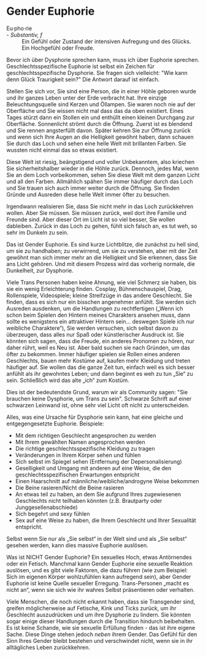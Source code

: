 
<PageMeta
  title="Wie sich Gender Dysphorie äußert: Euphorie"
  linkTitle="Gender Euphorie"
  description="In order for there to be shadow there must be light."
/>

<Disclaimer />

# Gender Euphorie

<Gutter>
  <Quote>
    <dt>Eu·pho·rie</dt> - <em>Substantiv, f</em><br />
    <dd>Ein Gefühl oder Zustand der intensiven Aufregung und des Glücks. Ein Hochgefühl oder Freude.</dd>
  </Quote>
</Gutter>

Bevor ich über Dysphorie sprechen kann, muss ich über Euphorie sprechen. Geschlechtsspezifische Euphorie ist selbst ein Zeichen für geschlechtsspezifische Dysphorie. Sie fragen sich vielleicht: "Wie kann denn Glück Traurigkeit sein?" Die Antwort darauf ist einfach.

Stellen Sie sich vor, Sie sind eine Person, die in einer Höhle geboren wurde und ihr ganzes Leben unter der Erde verbracht hat. Ihre einzige Beleuchtungsquelle sind Kerzen und Öllampen. Sie waren noch nie auf der Oberfläche und Sie wissen nicht mal dass das da oben existiert. Eines Tages stürzt dann ein Stollen ein und enthüllt einen kleinen Durchgang zur Oberfläche. Sonnenlicht strömt durch die Öffnung. Zuerst ist es blendend und Sie rennen angsterfüllt davon. Später kehren Sie zur Öffnung zurück und wenn sich Ihre Augen an die Helligkeit gewöhnt haben, dann schauen Sie durch das Loch und sehen eine helle Welt mit brillanten Farben. Sie wussten nicht einmal das so etwas existiert.

Diese Welt ist riesig, beängstigend und voller Unbekanntem, also kriechen Sie sicherheitshalber wieder in die Höhle zurück. Dennoch, jedes Mal, wenn Sie an dem Loch vorbeikommen, sehen Sie diese Welt mit dem ganzen Licht und all den Farben. Allmählich spähen Sie immer häufiger durch das Loch und Sie trauen sich auch immer weiter durch die Öffnung. Sie finden Gründe und Ausreden diese helle Welt immer öfter zu besuchen.

Irgendwann realisieren Sie, dass Sie nicht mehr in das Loch zurückkehren wollen. Aber Sie müssen. Sie müssen zurück, weil dort ihre Familie und Freunde sind. Aber dieser Ort im Licht ist so viel besser, Sie wollen dableiben. Zurück in das Loch zu gehen, fühlt sich falsch an, es tut weh, so sehr im Dunkeln zu sein.

Das ist Gender Euphorie. Es sind kurze Lichtblitze, die zunächst zu hell sind, um sie zu handhaben; zu verwirrend, um sie zu verstehen, aber mit der Zeit gewöhnt man sich immer mehr an die Helligkeit und Sie erkennen, dass Sie ans Licht gehören. Und mit diesem Prozess wird das vorherig normale, die Dunkelheit, zur Dysphorie.

<Tweet id="1215716433210105856" no-reply />

Viele Trans Personen haben keine Ahnung, wie viel Schmerz sie haben, bis sie ein wenig Erleichterung finden. Cosplay, Bühnenschauspiel, Drag, Rollenspiele, Videospiele; kleine Streifzüge in das andere Geschlecht. Sie finden, dass es sich nur ein bisschen angenehmer anfühlt. Sie werden sich Ausreden ausdenken, um die Handlungen zu rechtfertigen („Wenn ich schon beim Spielen den Hintern meines Charakters ansehen muss, dann sollte es wenigstens ein attraktiver Hintern sein… deswegen Spiele ich nur weibliche Charaktere“), Sie werden versuchen, sich selbst davon zu überzeugen, dass alles nur Spaß oder künstlerischer Ausdruck ist. Sie könnten sich sagen, dass die Freude, ein anderes Pronomen zu hören, nur daher rührt, weil es Neu ist. Aber bald suchen sie nach Gründen, um das öfter zu bekommen. Immer häufiger spielen sie Rollen eines anderen Geschlechts, bauen mehr Kostüme auf, kaufen mehr Kleidung und treten häufiger auf. Sie wollen das die ganze Zeit tun, einfach weil es sich besser anfühlt als ihr gewohntes Leben; und dann beginnt es weh zu tun „Sie“ zu sein. Schließlich wird das alte „ich“ zum Kostüm.

Dies ist der bedeutendste Grund, warum wir als Community sagen: "Sie brauchen keine Dysphorie, um Trans zu sein". Schwarze Schrift auf einer schwarzen Leinwand ist, ohne sehr viel Licht oft nicht zu unterscheiden.

<Tweet>
  <Tweet id="1228141518386585607" no-reply />
  <Tweet id="1228165207316287489" no-reply />
  <Tweet id="1228165767264256003" no-reply />
</Tweet>

Alles, was eine Ursache für Dysphorie sein kann, hat eine gleiche und entgegengesetzte Euphorie. Beispiele:

- Mit dem richtigen Geschlecht angesprochen zu werden
- Mit Ihrem gewählten Namen angesprochen werden
- Die richtige geschlechtsspezifische Kleidung zu tragen
- Veränderungen in Ihrem Körper sehen und fühlen
- Sich selbst im Spiegel sehen (Entfernung der Depersonalisierung)
- Geselligkeit und Umgang mit anderen auf eine Weise, die den geschlechtsspezifischen Erwartungen entspricht
- Einen Haarschnitt auf männliche/weibliche/androgyne Weise bekommen
- Die Beine rasieren/Nicht die Beine rasieren
- An etwas teil zu haben, an dem Sie aufgrund Ihres zugewiesenen Geschlechts nicht teilhaben könnten (z.B. Brautparty oder Junggesellenabschiede)
- Sich begehrt und sexy fühlen
- Sex auf eine Weise zu haben, die Ihrem Geschlecht und Ihrer Sexualität entspricht.

Selbst wenn Sie nur als „Sie selbst“ in der Welt sind und als „Sie selbst“ gesehen werden, kann dies massive Euphorie auslösen.

Was ist NICHT Gender Euphorie? Ein sexuelles Hoch, etwas Antörnendes oder ein Fetisch. Manchmal kann Gender Euphorie eine sexuelle Reaktion auslösen, und es gibt viele Faktoren, die dazu führen (wie zum Beispiel: Sich im eigenen Körper wohlzufühlen kann aufregend sein), aber Gender Euphorie ist keine Quelle sexueller Erregung. Trans-Personen „macht es nicht an“, wenn sie sich wie ihr wahres Selbst präsentieren oder verhalten.

Viele Menschen, die noch nicht erkannt haben, dass sie Transgender sind, greifen möglicherweise auf Fetische, Kink und Ticks zurück, um ihr Geschlecht auszudrücken und um ihre Dysphorie zu lindern. Sie könnten sogar einige dieser Handlungen durch die Transition hindurch beibehalten. Es ist keine Schande, wie sie sexuelle Erfüllung finden - das ist ihre eigene Sache. Diese Dinge stehen jedoch *neben* ihrem Gender. Das Gefühl für den Sinn Ihres Gender bleibt bestehen und verschwindet nicht, wenn sie in ihr alltägliches Leben zurückkehren.
